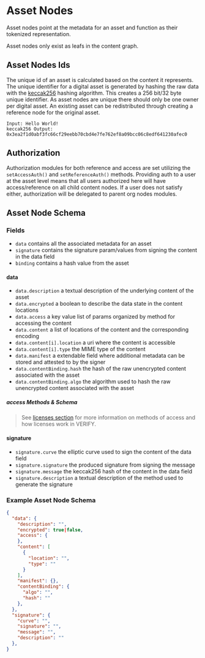 # Asset Nodes

Asset nodes point at the metadata for an asset and function as their tokenized representation.

Asset nodes only exist as leafs in the content graph.

## Asset Nodes Ids

The unique id of an asset is calculated based on the content it represents. The unique identifier for a digital asset is generated by hashing the raw data with the [keccak256](https://en.wikipedia.org/wiki/SHA-3) hashing algorithm.
This creates a 256 bit/32 byte unique identifier. As asset nodes are unique there should only be one owner per digital asset. An existing asset can be redistributed through creating a reference node for the original asset.

```
Input: Hello World!
keccak256 Output: 0x3ea2f1d0abf3fc66cf29eebb70cbd4e7fe762ef8a09bcc06c8edf641230afec0
```

## Authorization

Authorization modules for both reference and access are set utilizing the `setAccessAuth()` and `setReferenceAuth()` methods.
Providing auth to a user at the asset level means that all users authorized here will have access/reference on all child content nodes.
If a user does not satisfy either, authorization will be delegated to parent org nodes modules.

## Asset Node Schema

### Fields

* `data` contains all the associated metadata for an asset
* `signature` contains the signature param/values from signing the content in the data field
* `binding` contains a hash value from the asset

#### data

* `data.description` a textual description of the underlying content of the asset
* `data.encrypted` a boolean to describe the data state in the content locations
* `data.access` a key value list of params organized by method for accessing the content
* `data.content` a list of locations of the content and the corresponding encoding
* `data.content[i].location` a uri where the content is accessible
* `data.content[i].type` the MIME type of the content
* `data.manifest` a extendable field where additional metadata can be stored and attested to by the signer
* `data.contentBinding.hash` the hash of the raw unencrypted content associated with the asset
* `data.contentBinding.algo` the algorithm used to hash the raw unencrypted content associated with the asset

##### access Methods & Schema

> See [licenses section](/publishing/access-control/) for more information on methods of access and how licenses work in VERIFY.

#### signature

* `signature.curve` the elliptic curve used to sign the content of the data field
* `signature.signature` the produced signature from signing the message
* `signature.message` the keccak256 hash of the content in the data field
* `signature.description` a textual description of the method used to generate the signature

### Example Asset Node Schema
```json
{
  "data": {
    "description": "",
    "encrypted": true|false,
    "access": {
    },
    "content": [
      {
        "location": "",
        "type": ""
      }
    ],
    "manifest": {},
    "contentBinding": {
      "algo": "",
      "hash": ""
    },
  },
  "signature": {
    "curve": "",
    "signature": "",
    "message": "",
    "description": ""
  },
}
```

